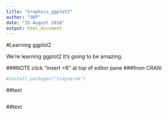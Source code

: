 ```yaml
---
title: "Graphics_ggplot2"
author: "SKP"
date: "15 August 2018"
output: html_document
---
```

#Learning ggplot2

We're learning ggplot2 It's going to be amazing.

###NOTE click "insert >R" at top of editor pane
###from CRAN:
```r
#install.packages("tidyverse")

```

##text

```r

```

##text
